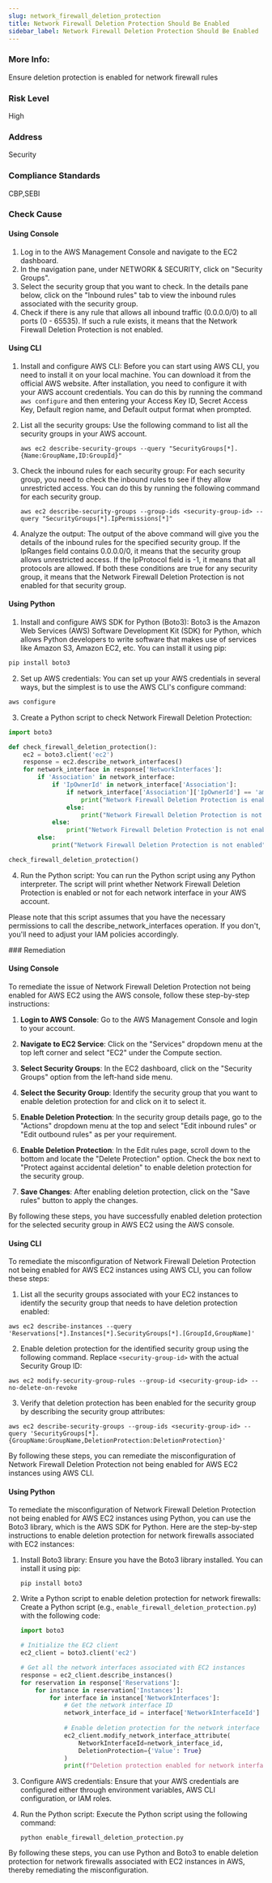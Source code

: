```yaml
---
slug: network_firewall_deletion_protection
title: Network Firewall Deletion Protection Should Be Enabled
sidebar_label: Network Firewall Deletion Protection Should Be Enabled
---
```


### More Info:

Ensure deletion protection is enabled for network firewall rules

### Risk Level

High

### Address

Security

### Compliance Standards

CBP,SEBI



<Tabs><Tab title='Cause'>
### Check Cause

#### Using Console

1. Log in to the AWS Management Console and navigate to the EC2 dashboard.
2. In the navigation pane, under NETWORK & SECURITY, click on "Security Groups".
3. Select the security group that you want to check. In the details pane below, click on the "Inbound rules" tab to view the inbound rules associated with the security group.
4. Check if there is any rule that allows all inbound traffic (0.0.0.0/0) to all ports (0 - 65535). If such a rule exists, it means that the Network Firewall Deletion Protection is not enabled.

#### Using CLI

1. Install and configure AWS CLI: Before you can start using AWS CLI, you need to install it on your local machine. You can download it from the official AWS website. After installation, you need to configure it with your AWS account credentials. You can do this by running the command `aws configure` and then entering your Access Key ID, Secret Access Key, Default region name, and Default output format when prompted.

2. List all the security groups: Use the following command to list all the security groups in your AWS account.

   ```
   aws ec2 describe-security-groups --query "SecurityGroups[*].{Name:GroupName,ID:GroupId}"
   ```

3. Check the inbound rules for each security group: For each security group, you need to check the inbound rules to see if they allow unrestricted access. You can do this by running the following command for each security group.

   ```
   aws ec2 describe-security-groups --group-ids <security-group-id> --query "SecurityGroups[*].IpPermissions[*]"
   ```

4. Analyze the output: The output of the above command will give you the details of the inbound rules for the specified security group. If the IpRanges field contains 0.0.0.0/0, it means that the security group allows unrestricted access. If the IpProtocol field is -1, it means that all protocols are allowed. If both these conditions are true for any security group, it means that the Network Firewall Deletion Protection is not enabled for that security group.

#### Using Python

1. Install and configure AWS SDK for Python (Boto3): Boto3 is the Amazon Web Services (AWS) Software Development Kit (SDK) for Python, which allows Python developers to write software that makes use of services like Amazon S3, Amazon EC2, etc. You can install it using pip:

```python
pip install boto3
```

2. Set up AWS credentials: You can set up your AWS credentials in several ways, but the simplest is to use the AWS CLI's configure command:

```bash
aws configure
```

3. Create a Python script to check Network Firewall Deletion Protection: 

```python
import boto3

def check_firewall_deletion_protection():
    ec2 = boto3.client('ec2')
    response = ec2.describe_network_interfaces()
    for network_interface in response['NetworkInterfaces']:
        if 'Association' in network_interface:
            if 'IpOwnerId' in network_interface['Association']:
                if network_interface['Association']['IpOwnerId'] == 'amazon':
                    print("Network Firewall Deletion Protection is enabled")
                else:
                    print("Network Firewall Deletion Protection is not enabled")
            else:
                print("Network Firewall Deletion Protection is not enabled")
        else:
            print("Network Firewall Deletion Protection is not enabled")

check_firewall_deletion_protection()
```

4. Run the Python script: You can run the Python script using any Python interpreter. The script will print whether Network Firewall Deletion Protection is enabled or not for each network interface in your AWS account.

Please note that this script assumes that you have the necessary permissions to call the describe_network_interfaces operation. If you don't, you'll need to adjust your IAM policies accordingly.

</Tab>


<Tab title='Remediation'>
### Remediation

#### Using Console

To remediate the issue of Network Firewall Deletion Protection not being enabled for AWS EC2 using the AWS console, follow these step-by-step instructions:

1. **Login to AWS Console**: Go to the AWS Management Console and login to your account.

2. **Navigate to EC2 Service**: Click on the "Services" dropdown menu at the top left corner and select "EC2" under the Compute section.

3. **Select Security Groups**: In the EC2 dashboard, click on the "Security Groups" option from the left-hand side menu.

4. **Select the Security Group**: Identify the security group that you want to enable deletion protection for and click on it to select it.

5. **Enable Deletion Protection**: In the security group details page, go to the "Actions" dropdown menu at the top and select "Edit inbound rules" or "Edit outbound rules" as per your requirement.

6. **Enable Deletion Protection**: In the Edit rules page, scroll down to the bottom and locate the "Delete Protection" option. Check the box next to "Protect against accidental deletion" to enable deletion protection for the security group.

7. **Save Changes**: After enabling deletion protection, click on the "Save rules" button to apply the changes.

By following these steps, you have successfully enabled deletion protection for the selected security group in AWS EC2 using the AWS console.

#### Using CLI

To remediate the misconfiguration of Network Firewall Deletion Protection not being enabled for AWS EC2 instances using AWS CLI, you can follow these steps:

1. List all the security groups associated with your EC2 instances to identify the security group that needs to have deletion protection enabled:
```
aws ec2 describe-instances --query 'Reservations[*].Instances[*].SecurityGroups[*].[GroupId,GroupName]'
```

2. Enable deletion protection for the identified security group using the following command. Replace `<security-group-id>` with the actual Security Group ID:
```
aws ec2 modify-security-group-rules --group-id <security-group-id> --no-delete-on-revoke
```

3. Verify that deletion protection has been enabled for the security group by describing the security group attributes:
```
aws ec2 describe-security-groups --group-ids <security-group-id> --query 'SecurityGroups[*].{GroupName:GroupName,DeletionProtection:DeletionProtection}'
```

By following these steps, you can remediate the misconfiguration of Network Firewall Deletion Protection not being enabled for AWS EC2 instances using AWS CLI.

#### Using Python

To remediate the misconfiguration of Network Firewall Deletion Protection not being enabled for AWS EC2 instances using Python, you can use the Boto3 library, which is the AWS SDK for Python. Here are the step-by-step instructions to enable deletion protection for network firewalls associated with EC2 instances:

1. Install Boto3 library:
   Ensure you have the Boto3 library installed. You can install it using pip:
   ```
   pip install boto3
   ```

2. Write a Python script to enable deletion protection for network firewalls:
   Create a Python script (e.g., `enable_firewall_deletion_protection.py`) with the following code:

   ```python
   import boto3

   # Initialize the EC2 client
   ec2_client = boto3.client('ec2')

   # Get all the network interfaces associated with EC2 instances
   response = ec2_client.describe_instances()
   for reservation in response['Reservations']:
       for instance in reservation['Instances']:
           for interface in instance['NetworkInterfaces']:
               # Get the network interface ID
               network_interface_id = interface['NetworkInterfaceId']
               
               # Enable deletion protection for the network interface
               ec2_client.modify_network_interface_attribute(
                   NetworkInterfaceId=network_interface_id,
                   DeletionProtection={'Value': True}
               )
               print(f"Deletion protection enabled for network interface {network_interface_id}")
   ```

3. Configure AWS credentials:
   Ensure that your AWS credentials are configured either through environment variables, AWS CLI configuration, or IAM roles.

4. Run the Python script:
   Execute the Python script using the following command:
   ```
   python enable_firewall_deletion_protection.py
   ```

By following these steps, you can use Python and Boto3 to enable deletion protection for network firewalls associated with EC2 instances in AWS, thereby remediating the misconfiguration.

</Tab>
</Tabs>